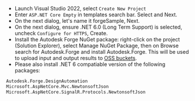 
- Launch Visual Studio 2022, select `Create New Project`
- Enter `ASP.NET Core Empty` in templates search bar. Select and Next.
- On the next dialog, let's name it forgeSample, Next.
- On the next dialog, ensure .NET 6.0 (Long Term Support) is selected, uncheck `Configure for HTTPS`, Create.
- Install the Autodesk Forge NuGet package: right-click on the project (Solution Explorer), select Manage NuGet Package, then on Browse search for Autodesk.Forge and install Autodesk.Forge. This will be used to upload input and output results to [OSS buckets](https://aps.autodesk.com/en/docs/data/v2/developers_guide/basics/).
- Please also install .NET 6 compatiable version of the following packages:

```bash
Autodesk.Forge.DesignAutomation
Microsoft.AspNetCore.Mvc.NewtonsoftJson
Microsoft.AspNetCore.SignalR.Protocols.NewtonsoftJson
```

<ResponsiveVideo src={PreviewUrl} />
